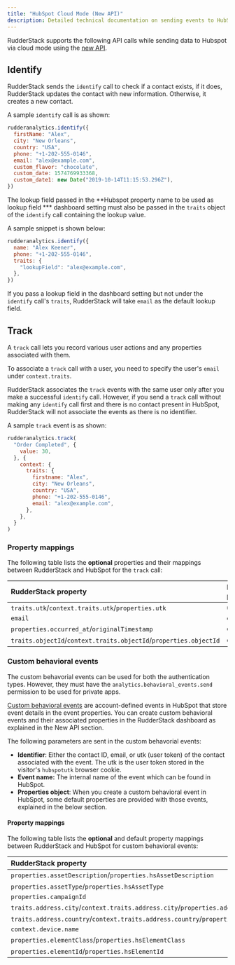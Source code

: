 ```yaml
---
title: "HubSpot Cloud Mode (New API)"
description: Detailed technical documentation on sending events to HubSpot via cloud mode using the new API.
---
```


RudderStack supports the following API calls while sending data to Hubspot via <Link to="/destinations/rudderstack-connection-modes/#cloud-mode">cloud mode</Link> using the [new API](https://developers.hubspot.com/docs/api/overview).

## Identify

RudderStack sends the <Link to="/event-spec/standard-events/identify">`identify`</Link> call to check if a contact exists, if it does, RudderStack updates the contact with new information. Otherwise, it creates a new contact.

A sample `identify` call is as shown:

```javascript
rudderanalytics.identify({
  firstName: "Alex",
  city: "New Orleans",
  country: "USA",
  phone: "+1-202-555-0146",
  email: "alex@example.com",
  custom_flavor: "chocolate",
  custom_date: 1574769933368,
  custom_date1: new Date("2019-10-14T11:15:53.296Z"),
})
```

The lookup field passed in the **Hubspot property name to be used as lookup field *** dashboard setting must also be passed in the `traits` object of the `identify` call containing the lookup value.

A sample snippet is shown below:

```javascript
rudderanalytics.identify({
  name: "Alex Keener",
  phone: "+1-202-555-0146",
  traits: {
    "lookupField": "alex@example.com",
  },
})
```

<div class="infoBlock">
If you pass a lookup field in the dashboard setting but not under the <code class="inline-code">identify</code> call's <code class="inline-code">traits</code>, RudderStack will take <code class="inline-code">email</code> as the default lookup field.
</div>

## Track

A <Link to="/event-spec/standard-events/track/">`track`</Link> call lets you record various user actions and any properties associated with them. 

To associate a `track` call with a user, you need to specify the user's `email` under `context.traits`. 

<div class="infoBlock">
RudderStack associates the <code class="inline-code">track</code> events with the same user only after you make a successful <code class="inline-code">identify</code> call. However, if you send a <code class="inline-code">track</code> call without making any <code class="inline-code">identify</code> call first and there is no contact present in HubSpot, RudderStack will not associate the events as there is no identifier.
</div>

A sample `track` event is as shown:

```javascript
rudderanalytics.track(
  "Order Completed", {
    value: 30,
  }, {
    context: {
      traits: {
        firstname: "Alex",
        city: "New Orleans",
        country: "USA",
        phone: "+1-202-555-0146",
        email: "alex@example.com",
      },
    },
  }
)
```

### Property mappings

The following table lists the **optional** properties and their mappings between RudderStack and HubSpot for the `track` call:

| RudderStack property         | HubSpot property      | 
| :--------------------------- | :--------------------- |
| `traits.utk`/`context.traits.utk`/`properties.utk`  | `utk`     | 
| `email`        | `email`       |
| `properties.occurred_at`/`originalTimestamp`  | `occurredAt`       |         
| `traits.objectId`/`context.traits.objectId`/`properties.objectId`    | `objectId`     |            

### Custom behavioral events

<div class="warningBlock">
The custom behavorial events can be used for both the authentication types. However, they must have the <code class="inline-code">analytics.behavioral_events.send</code> permission to be used for private apps.
</div>

[Custom behavioral events](https://developers.hubspot.com/docs/api/analytics/events) are account-defined events in HubSpot that store event details in the event properties. You can create custom behavioral events and their associated properties in the RudderStack dashboard as explained in the <Link to="/destinations/streaming-destinations/hubspot/setting-up-hubspot-in-rudderstack/#new-api">New API</Link> section.

The following parameters are sent in the custom behavorial events:
- **Identifier**: Either the contact ID, email, or <Link to="https://developers.hubspot.com/docs/api/events/tracking-code">utk</Link> (user token) of the contact associated with the event. The utk is the user token stored in the visitor's `hubspotutk` browser cookie.
- **Event name:** The internal name of the event which can be found in HubSpot.
- **Properties object**: When you create a custom behavioral event in HubSpot, some default properties are provided with those events, explained in the below section.

#### Property mappings

The following table lists the **optional** and default property mappings between RudderStack and HubSpot for custom behavioral events:

| RudderStack property         | HubSpot property      | 
| :--------------------------- | :--------------------- |
| `properties.assetDescription`/`properties.hsAssetDescription`  | `hs_asset_description`     | 
| `properties.assetType`/`properties.hsAssetType`               | `hs_asset_type`       
| `properties.campaignId`           | `hs_campaign_id`       |         
| `traits.address.city`/`context.traits.address.city`/`properties.address.city`           | `hs_city`            |          
| `traits.address.country`/`context.traits.address.country`/`properties.address.country` | `hs_country`       |            
| `context.device.name`            | `hs_device_name`            |          
| `properties.elementClass`/`properties.hsElementClass`               | `hs_element_class`               |             
| `properties.elementId`/`properties.hsElementId`              | `hs_element_id`              |    

